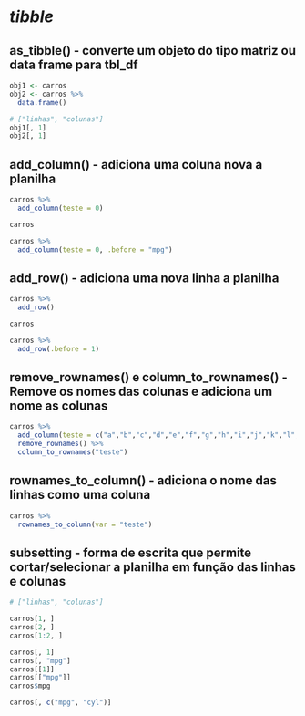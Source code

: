 # *tibble*


## as_tibble() - converte um objeto do tipo matriz ou data frame para tbl_df
```r
obj1 <- carros
obj2 <- carros %>%
  data.frame()

# ["linhas", "colunas"]
obj1[, 1]
obj2[, 1]
```


## add_column() - adiciona uma coluna nova a planilha
```r
carros %>%
  add_column(teste = 0)

carros

carros %>% 
  add_column(teste = 0, .before = "mpg")
```


## add_row() - adiciona uma nova linha a planilha
```r
carros %>%
  add_row()

carros

carros %>% 
  add_row(.before = 1)
```


## remove_rownames() e column_to_rownames() - Remove os nomes das colunas e adiciona um nome as colunas
```r
carros %>%
  add_column(teste = c("a","b","c","d","e","f","g","h","i","j","k","l","m","n","o","p","q","r","s","t","u","v","w","x","y","z","aa","bb","cc","dd","ee","ff")) %>% 
  remove_rownames() %>%
  column_to_rownames("teste")
```


## rownames_to_column() - adiciona o nome das linhas como uma coluna
```r
carros %>% 
  rownames_to_column(var = "teste")
```


## subsetting - forma de escrita que permite cortar/selecionar a planilha em função das linhas e colunas
```r
# ["linhas", "colunas"]

carros[1, ]
carros[2, ]
carros[1:2, ]

carros[, 1]
carros[, "mpg"]
carros[[1]]
carros[["mpg"]]
carros$mpg

carros[, c("mpg", "cyl")]
```